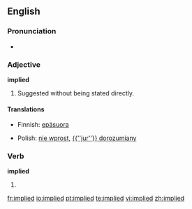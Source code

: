 ==English==

===Pronunciation===
*{{audio|en-us-implied.ogg|Audio (US)}}


===Adjective===
'''implied'''

# Suggested without being stated directly.

====Translations====
{{top}}
*Finnish: [[epäsuora]]
{{mid}}
*Polish: [[nie wprost]], [[{{''jur''}} dorozumiany]] {{m}}

===Verb===
'''implied'''

# {{past of|imply}}

[[fr:implied]]
[[io:implied]]
[[pt:implied]]
[[te:implied]]
[[vi:implied]]
[[zh:implied]]